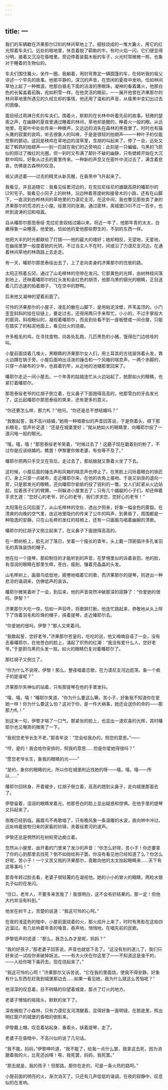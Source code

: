 ```yaml
---
---
---
```

title: 一
---



我们的车辆歇在济果那尔[28]的林间草地上了。细枝烧成的一堆大篝火，用它的红光照着车夫们。远处的暗地里，休息着脱了羁勒的牛。有时火焰一闪，它们便显得分明，接着又沉没在昏暗里。旁边停着装载木板的车子，火光时常微微一照，也象对于睡着的生物似的。

车夫们围住篝火，坐作一圈，我躺着，用肘弯靠定一辆圆篷的车，在倾听我的祖父讲述一个早先的故事。他那平静的，深沉的声音，在悠闲的夏夜中发响，恰如林间草地上起了一种微波。他那白眉毛下面的活泼的黑眼珠，凝神的看着篝火，他那白色的长髯盖着前胸，宛如积雪一样。在他灵活的眼前，一一展开他曾在济果那尔的林间草地里所遇见的久经忘却的事情，他还用了温和的声音，从昏黑中变幻出过去的图像。

面目经过雨淋日炙的车夫们，围着火，默默的在长林中听着先前的故事。轻微的瑟索之声，在幽静的夏夜里通过睡着的林间，草地却是醒的，睁着火一般的眼。从远地里，在密叶中处处传来一种微声，又远远的消失在森林的黑夜里了。时时也有猫头鹰的寂寞的哀鸣，听去很象人的叫唤，于是是很轻的拍翅声——一种叶子的仅能觉察的颤动。这回是秧鸡在草地边的湿草里，含胡的叫起来了。停了一会，远处又起了鹌鹑的拍翅声——别一匹就在我们的近旁响应；此刻是一只蝙蝠，乌黑的飞箭似的掠过了微红的光圈，但一刹时又布满了颠扑不破的幽静，只有蟋蟀开始在大沉默中鸣叫，好象从过去的雾里传来。一种新的声息又在密叶中流过去了，满含着悲哀，仿佛是古森林的叹息。

祖父讲述着——过去的精灵从新苏醒，在昏黑中飞升起来了。

我看见，并且追随它：我看见绥累河边的，在克拉尼绥尼的雄踞高原的皤耶尔的[29]宅子。我看见小冈子上的树林，沿边种着菩提树和接骨木的小路，还有在山脚下，一直流到白桦林间的草地里的力谟尼支河，在这中间，我也瞥见那些卖了身的济果那尔的荒凉的土小屋。绥累河的涨潮，通过密林，离城堡[30]不过一百步，也听到波涛的汩和喧嚣。

自从皤耶尔那思泰绥·克拉尼舍奴结过婚以来，将近一年了，他那年青的太太，白嫩得象一朵睡莲，他爱她，恰如他的爱他那些野生的，不驯的东西一样。

他把大半的时光都献给了打猎——他的最大的嗜好；她却相反，无望地，无爱地，在幽闺里梦一般度着她的光阴，不过当主人不在时，间或沿了力谟尼支河边，在通着林间草地的林荫路上去走走。

有一天，皤耶尔那思泰绥出去了，上了走向卖身的济果那尔的住居的路。

太阳正照着丘冈，通过了山毛榉林的空隙在发闪。它那黄色的光辉，由树林枝间落到地上，还映着皤耶尔的红头发和金红色的胡须，他那乌黑的钢光的眼睛，正目送着几匹迅速的拍着翅子，飞在空中的野鸭。

后来他又凝神的望着前面了。

可怜的济果那尔的小屋子，凌乱的散在山脚下，是用粘泥涂壁，芦苇盖顶的。小门歪歪斜斜的挂在铰链上，要走过去，还得用两只手来帮忙。小小的，不过手掌般大的窗洞，斜视眼似的，凝视着皤耶尔，而且到处看不到一座板壁或一间仓屋，只能在踏实了的粘泥地面上，看见灶火的烧痕。

许多粗毛的鸡，在寻找食物，向各处乱跑，几匹黑色的小猪，饿得在门边吱吱的叫。

小屋前面烧着几堆火，黑眼睛的济果那尔女人们，用土耳其的古钱装饰着头发，靠火边蹲在锅子旁。小屋后面响出活泼的锤击和一个风箱的喘息声，一两个赤脚的，只穿一点破布的少年，也肩着钓竿，从近地的池塘那里回来了。

皤耶尔走近一间小屋去。一个年青的姑娘连忙从火边站起了，她那如火的眼睛，也紧钉着皤耶尔。

那思泰绥老爷的红胡子倒立着，在尖鼻子下面翘得高高的，他那雪白的牙齿发光了，这比起皤耶尔那思泰绥的笑来，还有更多的意义。

“你还要怎么样，那力札？”他问，“你还是总不想结婚吗？”

“我敢起誓，我不高兴结婚，”她用一种唱歌似的声音回答说，于是侧着头，顺下那长眼毛，低声补足道：“还是在城堡里好；”就从她如火的眼睛里，向皤耶尔投了一道闪电一般的眼光。

“嘻，嘻，嘻！”那思泰绥老爷笑着，“时候过去了！这磨子现在磨着别的粉了，不过你是应该结婚的。瞧罢！伊黎要你做老婆，有些等不及了。”

皤耶尔把两只手交叉在背后，走过去了，那姑娘就又靠着火坐了下去。

这时候，小屋后面的锤击声和风箱的喘息声也停止了。在黑脸上闪烁着眼白的铁匠们，身上只穿一点破布，走近皤耶尔来，在他的衣角上接吻。于是又驯良的退向一旁，只是那发光的眼睛，还向皤耶尔偷偷的投了锐利的一瞥。女人们赶紧从火边站起，拉着孩子们的臂膊，一同躲进小屋里去了；只有几个龌龊的小子们，却还伸着手求乞道：“您好心的老爷，好心的老爷，我们求求您，您好心的老爷！”

太阳落在丘冈后面了，从山毛榉林的空处，透出夕照来，好象一幅金色的雾縠。在清爽的向晚的空气里，由远地里隐约的传来了公牛的鸣声，到黄昏了，周围都是一种隐逸的安静。只在山毛榉的发红的枝梢上，还有一只画眉鸟唱着幽婉的清歌。

皤耶尔的红胡子又倒立起来了，在尖鼻子下面翘得高高的。

在一颗树桩上，脸孔对了落日，坐着一个瘦长的青年，头上戴一顶密插许多孔雀羽毛的真珠装饰的帽子。

他在拉一个提琴，那抑制住的才能听到的声音，在梦境里似的诉着哀怨。他的脸，有湿润的眼睛在那里生辉，苍白，瘦削，镶着亮晶晶的头发。

山毛榉树上，画眉鸟低低地，疲倦地唱着它的歌，而济果那尔的提琴，则迸出一种悲凉的谐调来，仿佛低声的哀诉。

皤耶尔微笑着听了一会，到后来，他的声音突然冲破那深的寂静了：“你爱她的很吗，伊黎？”

济果那尔大吃一惊，恰如一声狂呼，将歌辞打断。他连忙跳起来，恭敬地从头上除下了饰着羽毛和珍珠的帽子，挟着提琴，走近皤耶尔去。

“你爱她的很吗，伊黎？”那人又笑着问。

“我敢起誓，您好老爷，”济果那尔苍皇的，吃吃的说，他又喃喃自语了一会，没有去看皤耶尔，在他苍白的脸上，涌起了炽热的红潮：“我没有爱什么人，您好老爷。”于是把乌黑的头发一摇，如火的眼睛仍复对着皤耶尔了。

那红胡子又倒立了。

“你为什么不说呀，伊黎！那么，整夜唱着恋歌，在力谟尼支河边逛荡，象一个疯子的是谁呢？”

济果那尔失神似的站着，只有那提琴在他的手里发抖。

“嘻，嘻，嘻！”皤耶尔笑道，“你为什么要这么瞒，苦小子，好象我不知道你在爱她一样！你为什么要这么怕？这对于你，是一件大祸事，她还会送你的命的——那那力札！”

到这末一句，伊黎才喘了一口气，那紧张的脸上，也显出一道欢喜的光辉，其时皤耶尔也又嘲弄的微笑了一下。

“我祝您老爷长生不老，”那青年说：“您会给我办的，照您的意思。”——

“哼，是的！我会给你安排的，照我的意思……但是你爱她得很吗？”

“愿您老爷长生，象我的眼睛的光——”

“是的，象你的眼睛的光，所以你在城堡附近找她的呀——嘻，嘻，嘻——所以……”

皤耶尔回转身，开着缓步，红胡子倒立着，高高的翘到尖鼻子，走向城堡那面去了。

伊黎留着，湿润的眼睛发着光，他那苍白的脸上显出疑惑和惊惧。在他手里的提琴又抖起来了。

夜晚已经到临，画眉鸟不再歌唱了，只有晚风象一条温暖的水波，直向林中冲过。远处响着放牧归来的家畜的铃铎，夹着绥累河的波声。

伊黎还总是惘然的在树桩旁边痴立着。

忽然从小屋里，由开着的门里来了发沙的声音：“你怎么好呀，苦小子！你还要拿了你的心到那里去找死？倒不如抛给狗子罢。你没有看见他已经知道了么？你怎么好呢，苦小子！一个又苦又贱的济果那尔，竟敢向他的太太抬起眼睛来……天下有这等事吗！”

那青年转过脸去看，老婆子很轻蔑的在凝视他。她的小小的冒火的眼睛，两粒水银丸子似的在发闪。

“住口，老年人，不要多来苦我了！我很明白，这不会有好结果的。那一定！但他大约并没有料到。”

他坐在树干上，苦楚的说道：“我这可怜的心呵。”

在夜的浅蓝色的暗中，小屋前面烧着的火，那火焰升上来了，时时有黑影在这些四近溜过。有几处响着年青的嗓音，吞声地，悄悄地，在唱先前的民歌。

伊黎低声的说道：“那么，我怎么办才是呢，妈妈？”

“我的好孩子，”那老婆子回答说，声音也就低下去了。“这没有别的道儿了，我们只好来试一试给你来破掉妖法。——有大火伏在你这里了——不知道这是谁干的，——人给你喝下毒药去，现在烧起来了。”

“我这可怜的心呵！”济果那尔又诉苦说，“它在我的里面烧，使我不得安静。好象有什么东西在赶我到城堡那边去……如果一看见她，我为什么就这么苦恼呢？”

他深深的叹息着，目不转睛的仰望着城堡，那点了灯火的地方。

老婆子懊恼的摇摇头，默默的坐下了。

深夜拥抱了小森林，只有力谟尼支河清醒着，显得好象一面明镜，在那底里，照出明红窗户的城堡的昏暗的倒影来。

伊黎戴上帽，叹息着站起身，垂着头，挟着提琴，走了。

老婆子在昏暗中，不高兴似的说了几句话。

“我不能，妈妈，”伊黎呻吟道，“我不能了，给我一点什么罢，我拿这去死，因为消磨着我的火，比死还凶哩！唉，我死罢，妈妈，我死罢。”

“那去就是，我的孩子！但那路，那你在走的，可是一条火热的路呵。”

小屋前面的明亮的火，渐次消灭了。只还有几声低低的谐调，在夜的寂静中，叹息似的在发响。